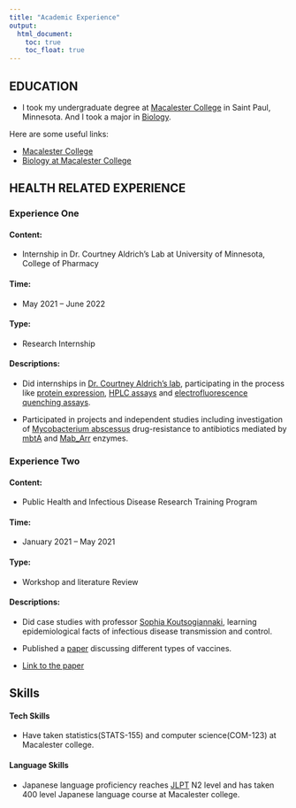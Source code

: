 ```yaml
---
title: "Academic Experience"
output: 
  html_document:
    toc: true
    toc_float: true
---
```


## EDUCATION

* I took my undergraduate degree at [Macalester College](https://www.macalester.edu) in  Saint Paul, Minnesota. And I took a major in [Biology](https://www.macalester.edu/biology/).

Here are some useful links:

* [Macalester College](https://www.macalester.edu)
* [Biology at Macalester College](https://www.macalester.edu/biology/)

## HEALTH RELATED EXPERIENCE

### Experience One 

#### Content:
* Internship in Dr. Courtney Aldrich’s Lab at University of Minnesota, College of Pharmacy  

#### Time: 
* May 2021 –  June 2022

#### Type: 
* Research Internship 

#### Descriptions: 
* Did internships in [Dr. Courtney Aldrich’s lab](https://sites.google.com/umn.edu/aldrich/), participating in the process like [protein expression](https://en.wikipedia.org/wiki/Gene_expression), [HPLC assays](https://www.impactanalytical.com/hplc-testing-uplc-testing/#:~:text=HPLC%20stands%20for%20High%20Performance,of%20a%20mixture%20or%20compound.) and [electrofluorescence quenching assays](https://www.sciencedirect.com/topics/biochemistry-genetics-and-molecular-biology/quenching-fluorescence#:~:text=Fluorescence%20quenching%20is%20an%20important,with%20quencher%20molecule(s).). 

* Participated in projects and independent studies including investigation of [Mycobacterium abscessus](https://en.wikipedia.org/wiki/Mycobacteroides_abscessus) drug-resistance to antibiotics mediated by [mbtA](https://www.sigmaaldrich.com/US/en/search/mbta?focus=papers&page=1&perpage=30&sort=relevance&term=mbta&type=citation_search) and [Mab_Arr](https://www.ncbi.nlm.nih.gov/pmc/articles/PMC9444957/) enzymes. 

### Experience Two  

#### Content:
* Public Health and Infectious Disease Research Training Program   

#### Time: 
* January 2021 – May 2021

#### Type: 
* Workshop and literature Review 

#### Descriptions: 
* Did case studies with professor [Sophia Koutsogiannaki](https://scholar.google.com/citations?user=JUvI5hgAAAAJ&hl=en), learning epidemiological facts of infectious disease transmission and control. 
   
* Published a [paper](https://www.e3s-conferences.org/articles/e3sconf/abs/2021/68/e3sconf_netid21_03080/e3sconf_netid21_03080.html) discussing different types of vaccines. 

* [Link to the paper](https://www.e3s-conferences.org/articles/e3sconf/abs/2021/68/e3sconf_netid21_03080/e3sconf_netid21_03080.html)

## Skills 

#### Tech Skills 
* Have taken statistics(STATS-155) and computer science(COM-123) at Macalester college.

#### Language Skills
* Japanese language proficiency reaches [JLPT](https://www.jlpt.jp/e/about/) N2 level and has taken 400 level Japanese language course at Macalester college.  
